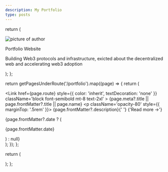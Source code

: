 ```yaml
---
description: My Portfolio
type: posts
---
```



  return (
    <div className={styles.container}>
      <div className={styles.cardContainer}>
        <Image
          className={styles.cardImage}
          src={profilePhoto}
          alt='picture of author'
          width={1080}
          height={1080}
          layout='responsive'
          priority={true}
        />
        <div className={styles.content}>
          <p className={styles.title}>Portfolio Website</p>
          <p className={styles.description}>
            Building Web3 protocols and infrastructure, exicted about the
            decentralized web and accelerating web3 adoption
          </p>
        </div>
      </div>
    </div>
  );
};

  return getPagesUnderRoute('/portfolio').map((page) => {
    return (
      <div key={page.route} className='mb-10'>
        <Link
          href={page.route}
          style={{ color: 'inherit', textDecoration: 'none' }}
          className='block font-semibold mt-8 text-2xl'
        >
          {page.meta?.title || page.frontMatter?.title || page.name}
        </Link>
        <p className='opacity-80' style={{ marginTop: '.5rem' }}>
          {page.frontMatter?.description}{' '}
          <span className='inline-block'>
            <Link href={page.route}>{'Read more →'}</Link>
          </span>
        </p>
        {page.frontMatter?.date ? (
          <p className='opacity-50 text-sm'>{page.frontMatter.date}</p>
        ) : null}
      </div>
    );
  });
};

  return (
    <div className={styles.body}>
      <Portfolio />
      <Portfolio />
      <PortfolioIndex />
    </div>
  );
};

<App />

